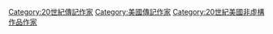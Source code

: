 
[[Category:20世紀傳記作家|Category:20世紀傳記作家]]
[[Category:美國傳記作家|Category:美國傳記作家]]
[[Category:20世紀美國非虛構作品作家|Category:20世紀美國非虛構作品作家]]